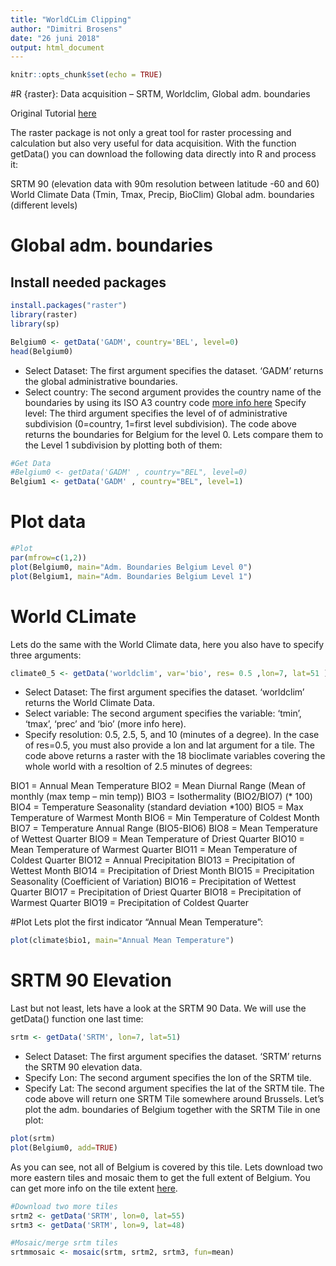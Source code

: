 ```yaml
---
title: "WorldCLim Clipping"
author: "Dimitri Brosens"
date: "26 juni 2018"
output: html_document
---
```


```r
knitr::opts_chunk$set(echo = TRUE)
```

#R {raster}: Data acquisition – SRTM, Worldclim, Global adm. boundaries

Original Tutorial [here](https://www.gis-blog.com/r-raster-data-acquisition/)

The raster package is not only a great tool for raster processing and calculation but also very useful for data acquisition. With the function getData() you can download the following data directly into R and process it:

SRTM 90 (elevation data with 90m resolution between latitude  -60 and 60)
World Climate Data (Tmin, Tmax, Precip, BioClim)
Global adm. boundaries (different levels)

# Global adm. boundaries

## Install needed packages

```r
install.packages("raster")
library(raster)
library(sp)

```
```r
Belgium0 <- getData('GADM', country='BEL', level=0)
head(Belgium0)
```



* Select Dataset: The first argument specifies the dataset. ‘GADM’ returns the global administrative boundaries.
* Select country: The second argument provides the country name of the boundaries by using its ISO A3 country code [more info here](http://kirste.userpage.fu-berlin.de/diverse/doc/ISO_3166.html)
Specify level: The third argument specifies the level of of administrative subdivision (0=country, 1=first level subdivision).
The code above returns the boundaries for Belgium for the level 0. Lets compare them to the Level 1 subdivision by plotting both of them:

```r
#Get Data
#Belgium0 <- getData('GADM' , country="BEL", level=0)
Belgium1 <- getData('GADM' , country="BEL", level=1)


```

# Plot data

```r
#Plot
par(mfrow=c(1,2))
plot(Belgium0, main="Adm. Boundaries Belgium Level 0")
plot(Belgium1, main="Adm. Boundaries Belgium Level 1")
```

# World CLimate

Lets do the same with the World Climate data, here you also have to specify three arguments:

```r
climate0_5 <- getData('worldclim', var='bio', res= 0.5 ,lon=7, lat=51 )


```

* Select Dataset: The first argument specifies the dataset. ‘worldclim’ returns the World Climate Data.
* Select variable: The second argument specifies the variable: ‘tmin’, ‘tmax’, ‘prec’ and ‘bio’ (more info here).
* Specify resolution:  0.5, 2.5, 5, and 10 (minutes of a degree). In the case of res=0.5, you must also provide a lon and lat argument for a tile.
The code above returns a raster with the 18 bioclimate variables covering the whole world with a resoltion of 2.5 minutes of degrees:

BIO1 = Annual Mean Temperature
BIO2 = Mean Diurnal Range (Mean of monthly (max temp – min temp))
BIO3 = Isothermality (BIO2/BIO7) (* 100)
BIO4 = Temperature Seasonality (standard deviation *100)
BIO5 = Max Temperature of Warmest Month
BIO6 = Min Temperature of Coldest Month
BIO7 = Temperature Annual Range (BIO5-BIO6)
BIO8 = Mean Temperature of Wettest Quarter
BIO9 = Mean Temperature of Driest Quarter
BIO10 = Mean Temperature of Warmest Quarter
BIO11 = Mean Temperature of Coldest Quarter
BIO12 = Annual Precipitation
BIO13 = Precipitation of Wettest Month
BIO14 = Precipitation of Driest Month
BIO15 = Precipitation Seasonality (Coefficient of Variation)
BIO16 = Precipitation of Wettest Quarter
BIO17 = Precipitation of Driest Quarter
BIO18 = Precipitation of Warmest Quarter
BIO19 = Precipitation of Coldest Quarter

#Plot
Lets plot the first indicator “Annual Mean Temperature”:

```r
plot(climate$bio1, main="Annual Mean Temperature")
```

# SRTM 90 Elevation
Last but not least, lets have a look at the SRTM 90 Data. We will use the getData() function one last time:

```r
srtm <- getData('SRTM', lon=7, lat=51)
```

* Select Dataset: The first argument specifies the dataset. ‘SRTM’ returns the SRTM 90 elevation data.
* Specify Lon: The second argument specifies the lon of the SRTM tile.
* Specify Lat:  The second argument specifies the lat of the SRTM tile.
The code above will return one SRTM Tile somewhere around Brussels. Let’s plot the adm. boundaries of Belgium together with the SRTM Tile in one plot:

```r
plot(srtm)
plot(Belgium0, add=TRUE)
```
As you can see, not all of Belgium is covered by this tile. Lets download two more eastern tiles and mosaic them to get the full extent of Belgium. You can get more info on the tile extent [here](http://srtm.csi.cgiar.org/SELECTION/inputCoord.asp).

```r
#Download two more tiles
srtm2 <- getData('SRTM', lon=0, lat=55)
srtm3 <- getData('SRTM', lon=9, lat=48)

#Mosaic/merge srtm tiles
srtmmosaic <- mosaic(srtm, srtm2, srtm3, fun=mean)



```

